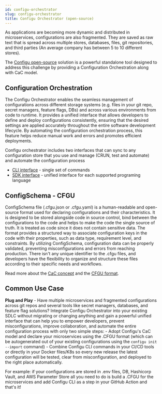 ```yaml
---
id: configu-orchestrator
slug: configu-orchestrator
title: Configu Orchestrator (open-source)
---
```


As applications are becoming more dynamic and distributed in microservices, configurations are also fragmented. 
They are saved as raw text that is spread across multiple stores, databases, files, git repositories, and third parties (An average company has between 5 to 10 different stores).

The [Configu open-source](https://github.com/configu/configu) solution is a powerful standalone tool designed to address this challenge by providing a Configuration Orchestration along with CaC model.

## Configuration Orchestration 
The Configu Orchestrator enables the seamless management of configurations across different storage systems (e.g. files in your git repo, secret managers, feature flags, DBs) and across various environments from code to runtime. 
It provides a unified interface that allows developers to define and deploy configurations consistently, ensuring that the desired settings are applied accurately throughout the 
entire software development lifecycle. By automating the configuration orchestration process, this feature helps reduce manual work and errors and promotes efficient deployments.

Configu orchestrator includes two interfaces that can sync to any configuration store that you use and manage (CRUN, test and automate) and automate the configuration process
- [CLI interface](/cli) - single set of commands
- [SDK interface](/sdk) - unified interface for each supported programing language

## ConfigSchema - CFGU
ConfigSchema file (.cfgu.json or .cfgu.yaml) is a human-readable and open-source format used for declaring configurations and their characteristics. 
It is designed to be stored alongside code in source control, bind between the configurations to the code and helps to make the code the single source of truth. 
It is treated as code since it does not contain sensitive data. The format provides a structured way to associate configuration keys in the code with their properties, 
such as data type, requirement level, and constraints. By utilizing ConfigSchema, configuration data can be properly validated, preventing misconfigurations and errors 
from reaching production. There isn't any unique identifier to the .cfgu files, and developers have the flexibility to organize and structure these files according to 
their specific needs and workflows.

Read more about the [CaC concept](/configuration-as-code) and the [CFGU format](/config-schema).

## Common Use Case

**Plug and Play** - Have multiple microservices and fragmented configurations across git repos and several tools like secret managers, databases, and feature flag solutions?
Integrate Configu Orchestrator into your existing SDLC without migrating or changing anything and gain a powerful unified interface that can help you to empower developers, prevent misconfigurations, improve collaboration, and automate the entire configuration process with only two simple steps:
    - Adopt Configu's CaC model and declare your microservices using the .CFGU format (which can be autogenerated out of your existing configurations using the `configu init --import` command)
    - Combine Configu CLI commands in your CI/CD tools or directly in your Docker files/K8s so every new release the latest configuration will be tested, clear from misconfiguration, and deployed to the right place automatically.

For example: if your configurations are stored in .env files, DB, Hashicorp Vault, and AWS Parameter Store all you need to do is build a .CFGU for the microservices and add Configu CLI as a step in your GitHub Action and that's it!